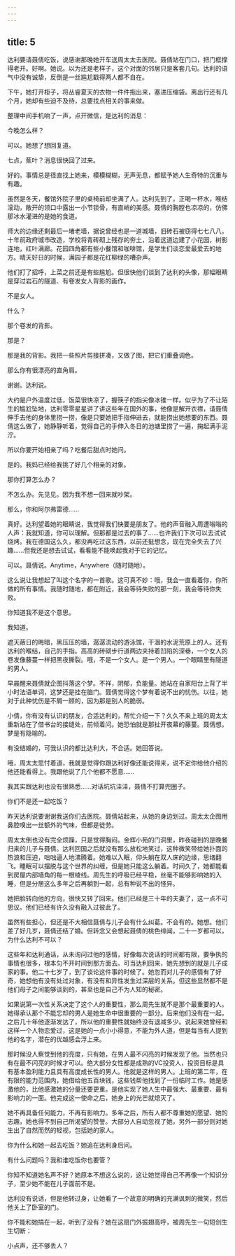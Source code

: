 ```yaml
---
---
---
```

title: 5
---




达利要请聂倩吃饭，说感谢那晚她开车送周太太去医院。聂倩站在门口，把门框撑得老开。好啊。她说。以为还是老样子，这个对面的邻居只是客套几句。达利的语气中没有诚挚，反倒是一丝尴尬戳得两人都不自在。

下午，她打开柜子，将丛睿夏天的衣物一件件拖出来，塞进压缩袋。离出行还有几个月，她却有些迫不及待，总要找点相关的事来做。

整理中间手机响了一声，点开微信，是达利的消息：

今晚怎么样？

可以。她想了想回复道。

七点，蕉叶？消息很快回了过来。

好的。事情总是径直找上她来，模模糊糊，无声无息，都赋予她人生奇特的沉重与有趣。

虽然是冬天，餐馆外院子里的桌椅前却坐满了人。达利先到了，正喝一杯水，喉结滚动，敞开的领口中露出一小节锁骨，有直峭的美感。聂倩的胸膛也凉凉的，仿佛那冰水灌进的是她的食道。

师大的边缘还剩最后一堵老墙，据说曾经也是一道城墙，旧砖石被窃得七七八八。十年前政府城市改造，学校将青砖砌上残存的夯土，沿着这道边建了小花园，树影连地，红叶满廊。花园四角都有些小餐馆和咖啡馆，是学生们谈恋爱最爱去的地方。晴天好日的时候，满园子都是花红柳绿的嘈杂声。

他们打了招呼，上菜之前还是有些尴尬。但很快他们谈到了达利的头像，那幅眼睛是穿过岩石的隧道、有卷发女人背影的画作。

不是女人。

什么？

那个卷发的背影。

那是？

那是我的背影。我把一些照片剪接拼凑，又做了图，把它们重叠调色。

那么你有很漂亮的直角肩。

谢谢。达利说。

大约是户外温度过低，饭菜很快凉了，握筷子的指尖像冰锥一样。似乎为了不让陌生的尴尬坠地，达利零零星星讲了讲这些年在国外的事，他像是解开衣襟，请聂倩伸手去他的身体里捞一捞，像是只要她把手指伸进去，就能捞出她想要的东西。聂倩这么做了，她静静听着，觉得自己的手伸入冬日的池塘里捞了一遍，掬起满手泥泞。

所以你要开始相亲了吗？吃餐后甜点时她问。

是的。我妈已经给我挑了好几个相亲的对象。

那你打算怎么办？

不怎么办。先见见。因为我不想一回来就吵架。

那么，你和阿尔弗雷德……

真好。达利望着她的眼睛说，我觉得我们快要是朋友了。他的声音融入周遭嗡嗡的人声：我就知道，你可以理解。但那都是过去的事了……也许我们下次可以去试试烧烤。我在德国这么久，都没再吃过这东西，以前还挺想念，现在完全失去了兴趣……但我还是想去试试，看看能不能唤起我对于它的记忆。

可以。聂倩说。Anytime，Anywhere（随时随地）。

这么说让我想起了叫这个名字的一首歌。这可真不妙：哦，我会一直看着你，你所做的所有事情。我随时随地，都在附近，我会等待失败的那一刻，我会等待你失败。

你知道我不是这个意思。

我知道。

遮天蔽日的晦暗，黑压压的墙，潺潺流动的游泳馆，干涸的水泥荒原上的人。还有达利的喉结，自己的手指。高高的砖砌步行道两边夹持着凹陷的深巷，一个女人的卷发像藤蔓一样把黑夜撕裂。哦，不是一个女人。是一个男人。一个眼睛里有隧道的男人。

早晨醒来聂倩就企图抖落这个梦。不祥，阴郁，负能量。她站在自家阳台上背了半小时法语单词，这梦还是挂在脑门。聂倩觉得这个梦有着说不出的忧伤。以往，她对于此种忧伤是不屑一顾的，因为那是别人的脆弱。

小倩，你有没有认识的朋友，合适达利的，帮忙介绍一下？久久不来上班的周太太重新站在了借书台的接缝处，前倾着问。她恐怕就是那扯开夜幕的藤蔓。聂倩想。梦是有隐喻的。

有没结婚的，可我认识的都比达利大，不合适。她回答说。

哦，周太太思忖着道，我就是觉得你跟达利好像还能说得来，说不定你给他介绍的他还能看得上。我跟他说了几个他都不愿意……

我其实跟达利也没有很熟悉……对话坑坑洼洼，聂倩不打算兜圈子。

你们不是还一起吃饭？

昨天达利说要谢谢我送你们去医院。聂倩站起来，从她的身边划过。周太太企图用鼻腔嗅出一丝额外的气味，但都是徒劳。

周太太倒也没有完全烦躁，只是觉得胸闷。金辉小苑的门洞里，昨夜碰到的是晚餐归来的儿子与聂倩。达利回国之后就没有那么放松地笑过，这种微笑带给她扑面的热浪和压迫，咄咄逼人地沸腾着。她难以入眠，仰头躺在双人床的边缘，思绪翻飞。睡眠可以摆脱与这个世界的纠缠，但是她只能这么躺着。时间久了，她都能看到房屋内部墙角的每一根棱线。周先生的呼吸已经平稳，丝毫不能够影响她的入睡，但是分居这么多年之后再躺到一起，总有种说不出的怪异。

她把脸转向他的方向，很快又转了回来。他们已经是三十年的夫妻了，这一点不可思议。他们已经有许久没有融入过彼此了。

虽然有些担心，但还是不大相信聂倩与儿子会有什么纠葛。不会有的。她想。他们差了好几岁，聂倩还结了婚。但转念又会想起聂倩的桃色绯闻，二十一岁都可以，为什么达利不可以？

这些年和达利通话，从未询问过他的感情，好像每次说话的时间都有限，要争执的事情也很多，根本匀不开时间到那方面去。可当达利回来，她先想到的就是儿子成家的事。他二十七岁了，到了谈论这件事的时候了。她忽而对儿子的感情有了好奇，她想他有没有处过对象，有没有和异性发生过深层的关系。但这些显然都不是他们母子之间能够谈到的，甚至也是自己不为人知的秘密。

如果说第一次性关系决定了这个人的重要性，那么周先生就不是那个最重要的人。她得承认那个不能忘却的男人是她生命中很重要的一部分。后来他们没有在一起，之后几十年他逐渐发达了，所以他的重要性就始终没有退减多少。说起来她曾经和这样一个人物恋爱过，这是她的一点小小得意，不能为外人道，但是每当有人提到他的名字，潜在的优越感会浮上来。

那时候没人察觉到他的亮度，只有她，在男人最不闪亮的时候发现了他。当然也只有在最不闪亮的时候才可以。绝大部分女性都是成熟的VC投资人，投资目标是具有基本盈利能力且具有高度成长性的男人。他就是这样的男人。上班的第二年，在有限的能力范围内，她借给他五百块钱，这些钱帮他找到了一份临时工作。她是感激他的，比他感激她的分量还要更重。是他实现了她人生中最强大、最重要、最有影响力的一面。他完成这一使命之后，她身上的光芒就熄灭了。

她不再具备任何能力，不再有影响力。多年之后，所有人都不尊重她的愿望、她的志趣，她也得不到自己所渴望的赞誉。大部分人自动忽视了她，另外一部分则对她生出了自然而然的轻视，包括她的家人。

你为什么和她一起去吃饭？她追在达利身后问。

有什么问题吗？我和谁吃饭你也要管？

你知不知道她名声不好？她原本不想这么说的，这让她觉得自己不再像一个知识分子，至少她不能在儿子面前不是。

达利没有说话，但是他转过身，让她看了一个故意的明确的充满讽刺的微笑，然后他关上了卧室的门。

你不能和她搞在一起，听到了没有？她在这扇门外振翅高呼，被周先生一句短剑生生切断：

小点声，还不够丢人？
